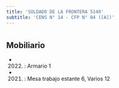 ```yaml
---
title: 'SOLDADO DE LA FRONTERA 5140'
subtitle: 'CENS N° 14 - CFP N° 04 ([A])'
---
```


#


## Mobiliario

*  (2022) : Armario 1 

*  (2021) : Mesa trabajo estante 6, Varios 12 



